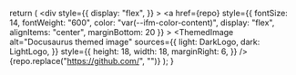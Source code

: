 
  return (
    <div
      style={{
        display: "flex",
      }}
    >
      <a
        href={repo}
        style={{
          fontSize: 14,
          fontWeight: "600",
          color: "var(--ifm-color-content)",
          display: "flex",
          alignItems: "center",
          marginBottom: 20
        }}
      >
        <ThemedImage
          alt="Docusaurus themed image"
          sources={{
            light: DarkLogo,
            dark: LightLogo,
          }}
          style={{
            height: 18,
            width: 18,
            marginRight: 6,
          }}
        />
        {repo.replace("https://github.com/", "")}
      </a>
    </div>
  );
}
